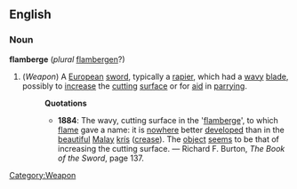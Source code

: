==English==
===Noun===
'''flamberge''' (''plural'' [[flambergen]]?)
#(''Weapon'') [[Category:Weapon]] A [[European]] [[sword]], typically a [[rapier]], which had a [[wavy]] [[blade]], possibly to [[increase]] the [[cut]]ting [[surface]] or for [[aid]] in [[parry]]ing.
#:'''Quotations'''
#:*'''1884''': The wavy, cutting surface in the '[[flamberge]]', to which [[flame]] gave a name: it is [[nowhere]] better [[develop]]ed than in the [[beautiful]] [[Malay]] [[krís]] ([[crease]]). The [[object]] [[seem]]s to be that of increasing the cutting surface. &mdash; Richard F. Burton, ''The Book of the Sword'', page 137.
